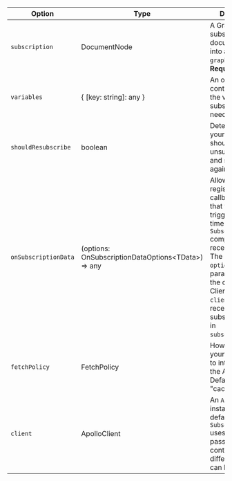| Option               | Type                                                     | Description                                                                                                                                                                                                                                                                            |
| -------------------- | -------------------------------------------------------- | -------------------------------------------------------------------------------------------------------------------------------------------------------------------------------------------------------------------------------------------------------------------------------------- |
| `subscription`       | DocumentNode                                             | A GraphQL subscription document parsed into an AST by `graphql-tag`. **Required**                                                                                                                                                                                                      |
| `variables`          | { [key: string]: any }                                   | An object containing all of the variables your subscription needs to execute                                                                                                                                                                                                           |
| `shouldResubscribe`  | boolean                                                  | Determines if your subscription should be unsubscribed and subscribed again                                                                                                                                                                                                            |
| `onSubscriptionData` | (options: OnSubscriptionDataOptions&lt;TData&gt;) => any | Allows the registration of a callback function, that will be triggered each time the `Subscription` component receives data. The callback `options` object param consists of the current Apollo Client instance in `client`, and the received subscription data in `subscriptionData`. |
| `fetchPolicy`        | FetchPolicy                                              | How you want your component to interact with the Apollo cache. Defaults to "cache-first".                                                                                                                                                                                              |
| `client`             | ApolloClient                                             | An `ApolloClient` instance. By default `Subscription` uses the client passed down via context, but a different client can be passed in.                                                                                                                                                |
